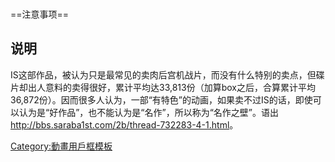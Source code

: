 {{Userbox
 |border-c = #000000
 |border-s = 1
 |id-c = #FFFFFF
 |id-s = 
 |id-fc = #003399
 |info-c = #333333
 |info-s = 10
 |info-fc = #FFFFFF
 |id = 名作之壁
 |info = &nbsp;<span lang="en">[[IS〈Infinite Stratos〉|<span style="color:#FFFFFF;">IS〈Infinite Stratos〉</span>]] [[:Category:喜欢IS〈Infinite Stratos〉的维基人|<span style="color:#FFFFFF;">33,813</span>]]</span>
 |nocat = {{{nocat|}}}
 |usercategory = 喜欢IS〈Infinite Stratos〉的维基人
}}<noinclude><br style="clear: both;" />
==注意事项==
{{自动分类|喜欢IS〈Infinite Stratos〉的维基人}}

==说明==
IS这部作品，被认为只是最常见的卖肉后宫机战片，而没有什么特别的卖点，但碟片却出人意料的卖得很好，累计平均达33,813份（加算box之后，合算累计平均36,872份）。因而很多人认为，一部“有特色”的动画，如果卖不过IS的话，即使可以认为是“好作品”，也不能认为是“名作”，所以称为“名作之壁”。语出[http://bbs.saraba1st.com/2b/thread-732283-4-1.html http://bbs.saraba1st.com/2b/thread-732283-4-1.html]。

[[Category:動畫用戶框模板]]
</noinclude>